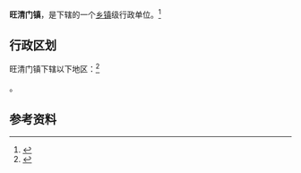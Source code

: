 {{中国乡级行政区|21/04/22/101/000}}

'''旺清门镇'''，是{{PRC admin/fullname|21/04/22/101/000|3}}下辖的一个[[乡镇|乡镇]]级行政单位。<ref>{{PRC admin/ref sgc|{{PRC admin/parent|21/04/22/101/000}}}}</ref>

== 行政区划 ==

旺清门镇下辖以下地区：<ref>{{PRC admin/ref sgc|21/04/22/101/000}}</ref>

{{PRC admin/children|21/04/22/101/000}}。

== 参考资料 ==

{{reflist}}

{{PRC admin/navcat|21/04/22/101/000}}
{{辽宁行政区划小作品}}